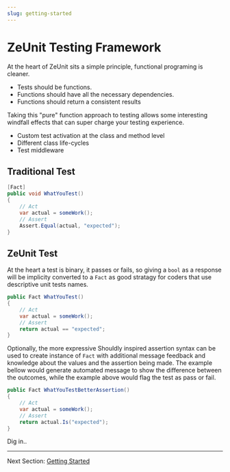 ```yaml
---
slug: getting-started
---
```


# ZeUnit Testing Framework

At the heart of ZeUnit sits a simple principle, functional programing is cleaner.  

- Tests should be functions.
- Functions should have all the necessary dependencies.
- Functions should return a consistent results

Taking this "pure" function approach to testing allows some interesting windfall effects that can super charge your testing experience.

- Custom test activation at the class and method level
- Different class life-cycles
- Test middleware

## Traditional Test

```csharp
[Fact]
public void WhatYouTest()
{
    // Act
    var actual = someWork();
    // Assert
    Assert.Equal(actual, "expected");
}
```

## ZeUnit Test

At the heart a test is binary, it passes or fails, so giving a `bool` as a response will be implicity converted to a `Fact` as good stratagy for coders that use descriptive unit tests names.

```csharp
public Fact WhatYouTest()
{
    // Act
    var actual = someWork();
    // Assert
    return actual == "expected";
}
```

Optionally, the more expressive Shouldly inspired assertion syntax can be used to create instance of `Fact` with additional message feedback and knowledge about the values and the assertion being made.  The example bellow would generate automated message to show the difference between the outcomes, while the example above would flag the test as pass or fail.

```csharp
public Fact WhatYouTestBetterAssertion()
{
    // Act
    var actual = someWork();
    // Assert
    return actual.Is("expected");
}
``` 

Dig in..


---


Next Section: [Getting Started](/docs/getting-started/)